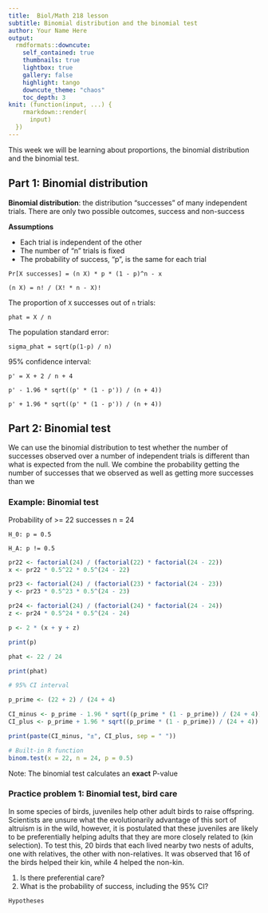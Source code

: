 ```yaml
---
title:  Biol/Math 218 lesson
subtitle: Binomial distribution and the binomial test
author: Your Name Here
output:
  rmdformats::downcute:
    self_contained: true
    thumbnails: true
    lightbox: true
    gallery: false
    highlight: tango
    downcute_theme: "chaos"
    toc_depth: 3
knit: (function(input, ...) {
    rmarkdown::render(
      input)
  })
---
```


This week we will be learning about proportions, the binomial distribution
and the binomial test.

## Part 1: Binomial distribution

**Binomial distribution**: the distribution “successes” of many independent trials. 
There are only two possible outcomes, success and non-success

**Assumptions**

- Each trial is independent of the other
- The number of “n” trials is fixed
- The probability of success, “p”, is the same for each trial

`Pr[X successes] = (n X) * p * (1 - p)^n - x`

`(n X) = n! / (X! * n - X)!`


The proportion of `X` successes out of `n` trials:

`phat = X / n`

The population standard error:

`sigma_phat = sqrt(p(1-p) / n)`

95% confidence interval:

`p' = X + 2 / n + 4 `

`p' - 1.96 * sqrt((p' * (1 - p')) / (n + 4))`

`p' + 1.96 * sqrt((p' * (1 - p')) / (n + 4))`

## Part 2: Binomial test

We can use the binomial distribution to test whether the number of successes 
observed over a number of independent trials is different than what is expected
from the null. We combine the probability getting the number of successes that
we observed as well as getting more successes than we 

### Example: Binomial test

Probability of >= 22 successes
n = 24

`H_0: p = 0.5`

`H_A: p != 0.5`


```r

pr22 <- factorial(24) / (factorial(22) * factorial(24 - 22))
x <- pr22 * 0.5^22 * 0.5^(24 - 22)

pr23 <- factorial(24) / (factorial(23) * factorial(24 - 23))
y <- pr23 * 0.5^23 * 0.5^(24 - 23)

pr24 <- factorial(24) / (factorial(24) * factorial(24 - 24))
z <- pr24 * 0.5^24 * 0.5^(24 - 24)

p <- 2 * (x + y + z)

print(p)

phat <- 22 / 24

print(phat)

# 95% CI interval

p_prime <- (22 + 2) / (24 + 4)

CI_minus <- p_prime - 1.96 * sqrt((p_prime * (1 - p_prime)) / (24 + 4))
CI_plus <- p_prime + 1.96 * sqrt((p_prime * (1 - p_prime)) / (24 + 4))

print(paste(CI_minus, "±", CI_plus, sep = " "))

# Built-in R function
binom.test(x = 22, n = 24, p = 0.5)
```


Note: The binomial test calculates an **exact** P-value

### Practice problem 1: Binomial test, bird care


In some species of birds, juveniles help other adult birds to raise offspring. 
Scientists are unsure what the evolutionarily advantage of this sort of altruism 
is in the wild, however, it is postulated that these juveniles are likely to be 
preferentially helping adults that they are more closely related to (kin selection).
To test this, 20 birds that each lived nearby two nests of adults, one with relatives,
the other with non-relatives. It was observed that 16 of the birds helped their
kin, while 4 helped the non-kin. 

1. Is there preferential care? 
2. What is the probability of success, including the 95% CI?

`Hypotheses`

```r
```


